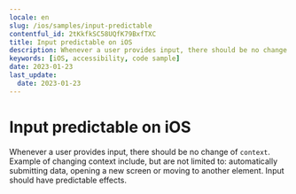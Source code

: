 ```yaml
---
locale: en
slug: /ios/samples/input-predictable
contentful_id: 2tKkfkSC58UQfK79BxfTXC
title: Input predictable on iOS
description: Whenever a user provides input, there should be no change of context.
keywords: [iOS, accessibility, code sample]
date: 2023-01-23
last_update:
  date: 2023-01-23
---
```


# Input predictable on iOS

Whenever a user provides input, there should be no change of `context`. Example of changing context include, but are not limited to: automatically submitting data, opening a new screen or moving to another element. Input should have predictable effects.

<CodeSample id="input-predictable" framework="ios" locale="en"/>
